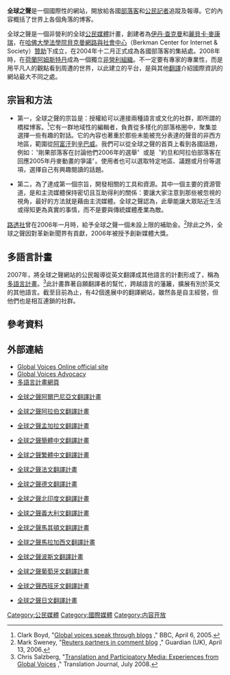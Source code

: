 {{Infobox Non-profit
| Non-profit_name = 全球之聲
| Non-profit_logo = [[File:Globalvoices-logo-horizontal.png|centre]]
| founded_date    = 2004年, 貝克曼網路與社會中心
| area_served     = 全球
| focus           = [[新聞學|新聞學]]
| homepage        = [https://globalvoicesonline.org/ globalvoicesonline.org]
}}

'''全球之聲'''是一個國際性的網站，開放給各國[[部落客|部落客]]和[[公民記者|公民記者]]追蹤及報導。它的內容概括了世界上各個角落的博客。

全球之聲是一個非營利的全球[[公民媒體|公民媒體]]計畫，創建者為[[伊丹·查克曼|伊丹·查克曼]]和[[麥康瑞|麗貝卡·麥康瑞]]，在[[哈佛大學法學院|哈佛大學法學院]][[貝克曼網路與社會中心|貝克曼網路與社會中心]]（Berkman Center for Internet & Society）[[贊助|贊助]]下成立，在2004年十二月正式成為各國部落客的集結處。2008年時，在[[荷蘭|荷蘭]][[阿姆斯特丹|阿姆斯特丹]]成為一個獨立[[非營利組織|非營利組織]]。不一定要有專家的專業性，而是用平凡人的觀點看到周遭的世界，以此建立的平台，是與其他[[翻譯|翻譯]]介紹國際資訊的網站最大不同之處。

==宗旨和方法==
*第一，全球之聲的宗旨是：授權給可以連接兩種語言或文化的社群，即所謂的橋樑博客。<ref>Clark Boyd, "[http://news.bbc.co.uk/1/hi/technology/4414247.stm  Global voices speak through blogs] {{Wayback|url=http://news.bbc.co.uk/1/hi/technology/4414247.stm |date=20070312065352 }}," BBC, April 6, 2005.</ref>它有一群地域性的編輯者，負責從多樣化的部落格圈中，聚集並選擇一些有趣的對話。它的內容也著重於那些未能被充分表達的聲音的非西方地區，範圍從[[阿富汗|阿富汗]]到[[辛巴威|辛巴威]]。我們可以從全球之聲的首頁上看到各國話題，例如：〝剛果部落客在討論他們2006年的選舉〞或是〝約旦和阿拉伯部落客在回應2005年丹麥動畫的爭議〞。使用者也可以選取特定地區、議題或月份等選項，選擇自己有興趣閱讀的話題。

*第二，為了達成第一個宗旨，開發相關的工具和資源。其中一個主要的資源管道，是和主流媒體保持密切且互助得利的關係：要讓大家注意到那些被忽視的視角，最好的方法就是藉由主流媒體。全球之聲認為，此舉能讓大眾貼近生活或得知更為真實的事情，而不是要與傳統媒體產業為敵。

[[路透社|路透社]]曾在2006年一月時，給予全球之聲一個未設上限的補助金。<ref>Mark Sweney, "[http://media.guardian.co.uk/newmedia/story/0,,1753459,00.html  Reuters partners in comment blog] {{Wayback|url=http://media.guardian.co.uk/newmedia/story/0,,1753459,00.html |date=20080829231541 }}," Guardian (UK), April 13, 2006.</ref>除此之外，全球之聲因對革新新聞界有貢獻，2006年被授予創新媒體大獎。

==多語言計畫==
2007年，將全球之聲網站的公民報導從英文翻譯成其他語言的計劃形成了，稱為[[多語言計畫|多語言計畫]]。<ref>Chris Salzberg, "[http://accurapid.com/journal/45global.htm  Translation and Participatory Media: Experiences from Global Voices] {{Wayback|url=http://accurapid.com/journal/45global.htm |date=20100421090539 }}," Translation Journal, July 2008.</ref>此計畫靠著自願翻譯者的幫忙，跨越語言的藩籬，擴展有別於英文的其他語言。截至目前為止，有42個進展中的翻譯網站，雖然各是自主經營，但他們也是相互連鎖的社群。

==參考資料==
{{reflist}}

==外部連結==
*[http://www.globalvoicesonline.org Global Voices Online official site]{{Wayback|url=http://www.globalvoicesonline.org/ |date=20060305062843 }}
*[http://advocacy.globalvoicesonline.org/ Global Voices Advocacy]{{Wayback|url=http://advocacy.globalvoicesonline.org/ |date=20081216054359 }}
*[http://globalvoicesonline.org/lingua/ 多語言計畫網頁]{{Wayback|url=http://globalvoicesonline.org/lingua/ |date=20081216032135 }}
*{{sq icon}} [http://sq.globalvoicesonline.org/ 全球之聲阿爾巴尼亞文翻譯計畫]{{Wayback|url=http://sq.globalvoicesonline.org/ |date=20081205030400 }}
*{{ar icon}} [http://ar.globalvoicesonline.org/ 全球之聲阿拉伯文翻譯計畫]{{Wayback|url=http://ar.globalvoicesonline.org/ |date=20081203232601 }}
*{{bn icon}} [http://bn.globalvoicesonline.org/ 全球之聲孟加拉文翻譯計畫]{{Wayback|url=http://bn.globalvoicesonline.org/ |date=20081216004302 }}
*{{zh-hans}} [http://zh.globalvoicesonline.org/hans/ 全球之聲簡體中文翻譯計畫]{{Wayback|url=http://zh.globalvoicesonline.org/hans/ |date=20081129053846 }}
*{{zh-hant}} [http://zh.globalvoicesonline.org/hant/ 全球之聲繁體中文翻譯計畫]{{Wayback|url=http://zh.globalvoicesonline.org/hant/ |date=20081202003555 }}
*{{fr icon}} [http://fr.globalvoicesonline.org/ 全球之聲法文翻譯計畫]{{Wayback|url=http://fr.globalvoicesonline.org/ |date=20081216024434 }}
*{{de icon}} [http://de.globalvoicesonline.org/ 全球之聲德文翻譯計畫]{{Wayback|url=http://de.globalvoicesonline.org/ |date=20081216032130 }}
*{{hi icon}} [http://hi.globalvoicesonline.org/ 全球之聲北印度文翻譯計畫]{{Wayback|url=http://hi.globalvoicesonline.org/ |date=20100129230203 }}
*{{it icon}} [http://it.globalvoicesonline.org/ 全球之聲義大利文翻譯計畫]{{Wayback|url=http://it.globalvoicesonline.org/ |date=20081206101355 }}
*{{mk icon}} [http://mk.globalvoicesonline.org/ 全球之聲馬其頓文翻譯計畫]{{Wayback|url=http://mk.globalvoicesonline.org/ |date=20081203232757 }}
*{{mg icon}} [http://mg.globalvoicesonline.org/ 全球之聲馬拉加西文翻譯計畫]{{Wayback|url=http://mg.globalvoicesonline.org/ |date=20081208115112 }}
*{{fa icon}} [http://fa.globalvoicesonline.org/ 全球之聲波斯文翻譯計畫]{{Wayback|url=http://fa.globalvoicesonline.org/ |date=20081208115006 }}
*{{pt icon}} [http://pt.globalvoicesonline.org/ 全球之聲葡萄牙文翻譯計畫]{{Wayback|url=http://pt.globalvoicesonline.org/ |date=20081216024439 }}
*{{es icon}} [http://es.globalvoicesonline.org/ 全球之聲西班牙文翻譯計畫]{{Wayback|url=http://es.globalvoicesonline.org/ |date=20081215104622 }}
*{{jp icon}} [http://jp.globalvoicesonline.org/ 全球之聲日文翻譯計畫]{{Wayback|url=http://jp.globalvoicesonline.org/ |date=20081216032152 }}

{{公民新聞媒體}}
[[Category:公民媒體|Category:公民媒體]]
[[Category:國際媒體|Category:國際媒體]]
[[Category:内容开放|Category:内容开放]]